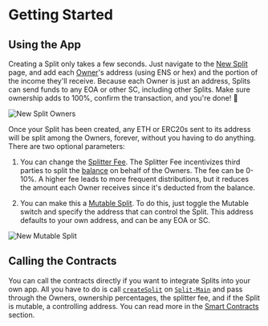 # Getting Started

## Using the App

Creating a Split only takes a few seconds. Just navigate to the
[New Split](https://app.0xsplits.xyz/split/) page, and add each
[Owner](/core-concepts#owner)'s address (using ENS or hex) and the portion of
the income they'll receive. Because each Owner is just an address, Splits can
send funds to any EOA or other SC, including other Splits. Make sure ownership
adds to 100%, confirm the transaction, and you're done! 🎉

![New Split Owners](/new-split-owners.png)

Once your Split has been created, any ETH or ERC20s sent to its address will be
split among the Owners, forever, without you having to do anything. There are
two optional parameters:

1. You can change the [Splitter Fee](/core-concepts#splitter-fee). The Splitter
   Fee incentivizes third parties to split the [balance](/core-concepts#balance)
   on behalf of the Owners. The fee can be 0-10%. A higher fee leads to more
   frequent distributions, but it reduces the amount each Owner receives since
   it's deducted from the balance.

2. You can make this a [Mutable Split](/core-concepts#mutable-split). To do
   this, just toggle the Mutable switch and specify the address that can control
   the Split. This address defaults to your own address, and can be any EOA or
   SC.

![New Mutable Split](/new-split-mutable.png)

## Calling the Contracts

You can call the contracts directly if you want to integrate Splits into your
own app. All you have to do is call
[`createSplit`](/smart-contracts#createsplit) on
[`Split-Main`](/smart-contracts#splitmain) and pass through the Owners,
ownership percentages, the splitter fee, and if the Split is mutable, a
controlling address. You can read more in the
[Smart Contracts](/smart-contracts) section.
